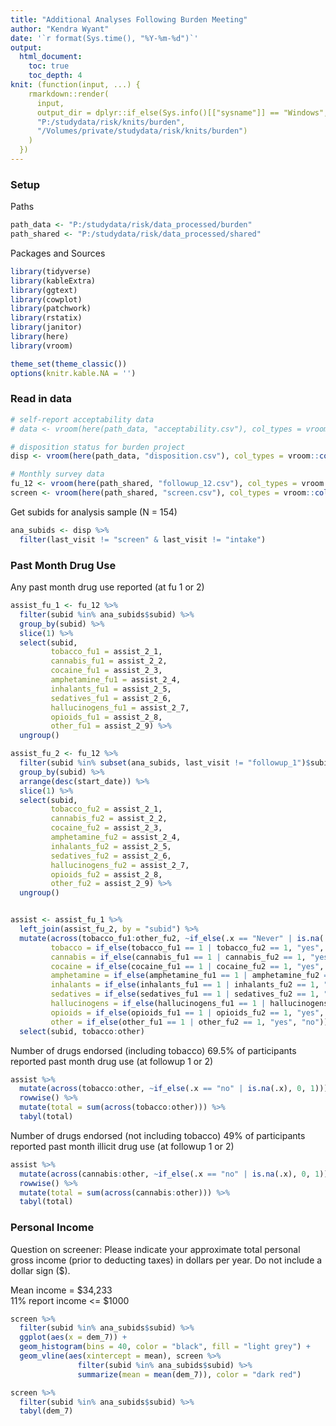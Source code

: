 ---
title: "Additional Analyses Following Burden Meeting"
author: "Kendra Wyant"
date: '`r format(Sys.time(), "%Y-%m-%d")`'
output: 
  html_document:
    toc: true 
    toc_depth: 4
knit: (function(input, ...) {
    rmarkdown::render(
      input,
      output_dir = dplyr::if_else(Sys.info()[["sysname"]] == "Windows",
      "P:/studydata/risk/knits/burden", 
      "/Volumes/private/studydata/risk/knits/burden")
    )
  })
---



### Setup

Paths
```{r}
path_data <- "P:/studydata/risk/data_processed/burden"
path_shared <- "P:/studydata/risk/data_processed/shared"
```

Packages and Sources
```{r, message = FALSE, warning = FALSE}
library(tidyverse)
library(kableExtra)
library(ggtext)
library(cowplot)
library(patchwork)
library(rstatix)
library(janitor)
library(here)
library(vroom)

theme_set(theme_classic())
options(knitr.kable.NA = '')
```


### Read in data
```{r}
# self-report acceptability data
# data <- vroom(here(path_data, "acceptability.csv"), col_types = vroom::cols())

# disposition status for burden project
disp <- vroom(here(path_data, "disposition.csv"), col_types = vroom::cols())

# Monthly survey data 
fu_12 <- vroom(here(path_shared, "followup_12.csv"), col_types = vroom::cols())
screen <- vroom(here(path_shared, "screen.csv"), col_types = vroom::cols())
```

Get subids for analysis sample (N = 154)
```{r}
ana_subids <- disp %>% 
  filter(last_visit != "screen" & last_visit != "intake")
```


### Past Month Drug Use

Any past month drug use reported (at fu 1 or 2)
```{r}
assist_fu_1 <- fu_12 %>% 
  filter(subid %in% ana_subids$subid) %>% 
  group_by(subid) %>% 
  slice(1) %>% 
  select(subid,
         tobacco_fu1 = assist_2_1,
         cannabis_fu1 = assist_2_2,
         cocaine_fu1 = assist_2_3,
         amphetamine_fu1 = assist_2_4,
         inhalants_fu1 = assist_2_5,
         sedatives_fu1 = assist_2_6,
         hallucinogens_fu1 = assist_2_7,
         opioids_fu1 = assist_2_8,
         other_fu1 = assist_2_9) %>% 
  ungroup()

assist_fu_2 <- fu_12 %>% 
  filter(subid %in% subset(ana_subids, last_visit != "followup_1")$subid) %>% 
  group_by(subid) %>%
  arrange(desc(start_date)) %>% 
  slice(1) %>% 
  select(subid,
         tobacco_fu2 = assist_2_1,
         cannabis_fu2 = assist_2_2,
         cocaine_fu2 = assist_2_3,
         amphetamine_fu2 = assist_2_4,
         inhalants_fu2 = assist_2_5,
         sedatives_fu2 = assist_2_6,
         hallucinogens_fu2 = assist_2_7,
         opioids_fu2 = assist_2_8,
         other_fu2 = assist_2_9) %>% 
  ungroup()


assist <- assist_fu_1 %>% 
  left_join(assist_fu_2, by = "subid") %>%
  mutate(across(tobacco_fu1:other_fu2, ~if_else(.x == "Never" | is.na(.x), 0, 1)),
         tobacco = if_else(tobacco_fu1 == 1 | tobacco_fu2 == 1, "yes", "no"),
         cannabis = if_else(cannabis_fu1 == 1 | cannabis_fu2 == 1, "yes", "no"),
         cocaine = if_else(cocaine_fu1 == 1 | cocaine_fu2 == 1, "yes", "no"),
         amphetamine = if_else(amphetamine_fu1 == 1 | amphetamine_fu2 == 1, "yes", "no"),
         inhalants = if_else(inhalants_fu1 == 1 | inhalants_fu2 == 1, "yes", "no"),
         sedatives = if_else(sedatives_fu1 == 1 | sedatives_fu2 == 1, "yes", "no"),
         hallucinogens = if_else(hallucinogens_fu1 == 1 | hallucinogens_fu2 == 1, "yes", "no"),
         opioids = if_else(opioids_fu1 == 1 | opioids_fu2 == 1, "yes", "no"),
         other = if_else(other_fu1 == 1 | other_fu2 == 1, "yes", "no")) %>% 
  select(subid, tobacco:other)
```


Number of drugs endorsed (including tobacco)
69.5% of participants reported past month drug use (at followup 1 or 2)   
```{r}
assist %>% 
  mutate(across(tobacco:other, ~if_else(.x == "no" | is.na(.x), 0, 1))) %>%
  rowwise() %>%
  mutate(total = sum(across(tobacco:other))) %>%
  tabyl(total)
```


Number of drugs endorsed (not including tobacco)
49% of participants reported past month illicit drug use (at followup 1 or 2)   
```{r}
assist %>% 
  mutate(across(cannabis:other, ~if_else(.x == "no" | is.na(.x), 0, 1))) %>%
  rowwise() %>%
  mutate(total = sum(across(cannabis:other))) %>%
  tabyl(total)
```





<!-- ### Old -->

<!-- Only reported at followup 1 and 2 (so for first 2 months on study)     -->

<!-- Followup 1 reports (N = 154) -->
<!-- ```{r} -->
<!--  fu_1 <- fu_12 %>%  -->
<!--   filter(subid %in% ana_subids$subid) %>%  -->
<!--   group_by(subid) %>%  -->
<!--   slice(1) %>%  -->
<!--   select(subid, -->
<!--          tobacco = assist_2_1, -->
<!--          cannabis = assist_2_2, -->
<!--          cocaine = assist_2_3, -->
<!--          amphetamine = assist_2_4, -->
<!--          inhalants = assist_2_5, -->
<!--          sedatives = assist_2_6, -->
<!--          hallucinogens = assist_2_7, -->
<!--          opioids = assist_2_8, -->
<!--          other = assist_2_9) %>%  -->
<!--   ungroup() -->
<!-- ``` -->

<!-- number of drugs endorsed for past month (including tobacco)    -->
<!-- 68% of participants endorsed using at least one other substance in past month -->
<!-- ```{r} -->
<!-- fu_1 %>% -->
<!--   mutate(across(tobacco:other, ~if_else(.x == "Never" | is.na(.x), 0, 1))) %>% -->
<!--   rowwise() %>% -->
<!--   mutate(total = sum(across(tobacco:other))) %>% -->
<!--   tabyl(total) -->
<!-- ``` -->

<!-- 51% endorsed past month tobacco use -->
<!-- ```{r} -->
<!-- fu_1 %>%  -->
<!--   mutate(tobacco = if_else(tobacco == "Never" | is.na(tobacco), "no", "yes")) %>%  -->
<!--   tabyl(tobacco) -->
<!-- ``` -->

<!-- 45% of participants endorsed using at least one illicit substance in past month -->
<!-- ```{r} -->
<!-- fu_1 %>% -->
<!--   mutate(across(cannabis:other, ~if_else(.x == "Never" | is.na(.x), 0, 1))) %>% -->
<!--   rowwise() %>% -->
<!--   mutate(total = sum(across(cannabis:other)), -->
<!--          illicit_drug_use = if_else(total == 0, "no", "yes")) %>% -->
<!--   tabyl(illicit_drug_use) -->
<!-- ``` -->

<!-- number of illicit drugs endorsed for past month -->
<!-- ```{r} -->
<!-- fu_1 %>% -->
<!--   mutate(across(cannabis:other, ~if_else(.x == "Never" | is.na(.x), 0, 1))) %>% -->
<!--   rowwise() %>% -->
<!--   mutate(total = sum(across(cannabis:other))) %>% -->
<!--   tabyl(total) -->
<!-- ``` -->

<!-- Table of raw responses for each drug -->
<!-- ```{r} -->
<!-- map(fu_1 %>% select(tobacco:other), tabyl) -->
<!-- ``` -->


<!-- Followup 2 reports (N = 140) -->
<!-- ```{r} -->
<!-- fu_2 <- fu_12 %>%  -->
<!--   filter(subid %in% subset(ana_subids, last_visit != "followup_1")$subid) %>%  -->
<!--   group_by(subid) %>% -->
<!--   arrange(desc(start_date)) %>%  -->
<!--   slice(1) %>%  -->
<!--   select(subid, -->
<!--          tobacco = assist_2_1, -->
<!--          cannabis = assist_2_2, -->
<!--          cocaine = assist_2_3, -->
<!--          amphetamine = assist_2_4, -->
<!--          inhalants = assist_2_5, -->
<!--          sedatives = assist_2_6, -->
<!--          hallucinogens = assist_2_7, -->
<!--          opioids = assist_2_8, -->
<!--          other = assist_2_9) %>%  -->
<!--   ungroup() -->
<!-- ``` -->

<!-- number of drugs endorsed for past month (including tobacco)    -->
<!-- 62% of participants endorsed using at least one other substance in past month -->
<!-- ```{r} -->
<!-- fu_2 %>% -->
<!--   mutate(across(tobacco:other, ~if_else(.x == "Never" | is.na(.x), 0, 1))) %>% -->
<!--   rowwise() %>% -->
<!--   mutate(total = sum(across(tobacco:other))) %>% -->
<!--   tabyl(total) -->
<!-- ``` -->

<!-- 47% endorsed past month tobacco use -->
<!-- ```{r} -->
<!-- fu_2 %>%  -->
<!--   mutate(tobacco = if_else(tobacco == "Never" | is.na(tobacco), "no", "yes")) %>%  -->
<!--   tabyl(tobacco) -->
<!-- ``` -->

<!-- 39% of participants endorsed using at least one illicit drug in past month -->
<!-- ```{r} -->
<!-- fu_2 %>% -->
<!--   mutate(across(cannabis:other, ~if_else(.x == "Never" | is.na(.x), 0, 1))) %>% -->
<!--   rowwise() %>% -->
<!--   mutate(total = sum(across(cannabis:other)), -->
<!--          illicit_drug_use = if_else(total == 0, "no", "yes")) %>% -->
<!--   tabyl(illicit_drug_use) -->
<!-- ``` -->


<!-- number of illicit drugs endorsed for past month  -->
<!-- ```{r} -->
<!-- fu_2 %>% -->
<!--   mutate(across(cannabis:other, ~if_else(.x == "Never" | is.na(.x), 0, 1))) %>% -->
<!--   rowwise() %>% -->
<!--   mutate(total = sum(across(cannabis:other))) %>% -->
<!--   tabyl(total) -->
<!-- ``` -->

<!-- Table of raw responses for each drug -->
<!-- ```{r} -->
<!-- map(fu_2 %>% select(tobacco:other), tabyl) -->
<!-- ``` -->


<!-- #### subids lost between followups 1 and 2 -->

<!-- Tobacco + drug use in subids not in fu 2    -->
<!-- 86% of participants (12/14) lost between fu 1 and 2 endorsed using another substance including tobacco -->
<!-- ```{r} -->
<!-- fu_1 %>%  -->
<!--   filter(!subid %in% fu_2$subid) %>%  -->
<!--   mutate(across(tobacco:other, ~if_else(.x == "Never" | is.na(.x), 0, 1))) %>% -->
<!--   rowwise() %>% -->
<!--   mutate(total = sum(across(tobacco:other))) %>% -->
<!--   tabyl(total) -->
<!-- ``` -->

<!-- 71% endorsed past month tobacco use -->
<!-- ```{r} -->
<!-- fu_1 %>%  -->
<!--   filter(!subid %in% fu_2$subid) %>%  -->
<!--   mutate(tobacco = if_else(tobacco == "Never" | is.na(tobacco), "no", "yes")) %>%  -->
<!--   tabyl(tobacco) -->
<!-- ``` -->

<!-- 50% of participants endorsed using at least one illicit drug in past month -->
<!-- ```{r} -->
<!-- fu_1 %>%  -->
<!--   filter(!subid %in% fu_2$subid) %>%  -->
<!--   mutate(across(cannabis:other, ~if_else(.x == "Never" | is.na(.x), 0, 1))) %>% -->
<!--   rowwise() %>% -->
<!--   mutate(total = sum(across(cannabis:other)), -->
<!--          illicit_drug_use = if_else(total == 0, "no", "yes")) %>% -->
<!--   tabyl(illicit_drug_use) -->
<!-- ``` -->

<!-- number of illicit drugs endorsed for past month -->
<!-- ```{r} -->
<!-- fu_1 %>%  -->
<!--   filter(!subid %in% fu_2$subid) %>%  -->
<!--   mutate(across(cannabis:other, ~if_else(.x == "Never" | is.na(.x), 0, 1))) %>% -->
<!--   rowwise() %>% -->
<!--   mutate(total = sum(across(cannabis:other))) %>% -->
<!--   tabyl(total) -->
<!-- ``` -->

<!-- Table of raw responses for each drug -->
<!-- ```{r} -->
<!-- map(fu_1 %>%  -->
<!--   filter(!subid %in% fu_2$subid) %>% select(cannabis:other), tabyl) -->
<!-- ``` -->

### Personal Income

Question on screener: Please indicate your approximate total personal gross income (prior to deducting taxes) in dollars per year. Do not include a dollar sign ($).    


Mean income = $34,233    
11% report income <= $1000

```{r}
screen %>% 
  filter(subid %in% ana_subids$subid) %>% 
  ggplot(aes(x = dem_7)) +
  geom_histogram(bins = 40, color = "black", fill = "light grey") +
  geom_vline(aes(xintercept = mean), screen %>% 
               filter(subid %in% ana_subids$subid) %>% 
               summarize(mean = mean(dem_7)), color = "dark red")

screen %>% 
  filter(subid %in% ana_subids$subid) %>% 
  tabyl(dem_7)
```

